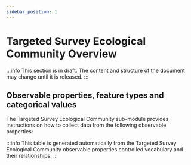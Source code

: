 ```yaml
---
sidebar_position: 1
---
```



# Targeted Survey Ecological Community Overview

:::info
This section is in draft. The content and structure of the document may change until it is released.
:::

## Observable properties, feature types and categorical values

The Targeted Survey Ecological Community sub-module provides instructions on how to collect data from the following observable properties:

<OverviewTable moduleOpCollectionUri="https://linked.data.gov.au/def/test/dawe-cv/2e7e218c-c307-4dfa-9560-90d8f03e401e" />

:::info
This table is generated automatically from the Targeted Survey Ecological Community observable properties controlled vocabulary and their relationships.
:::
